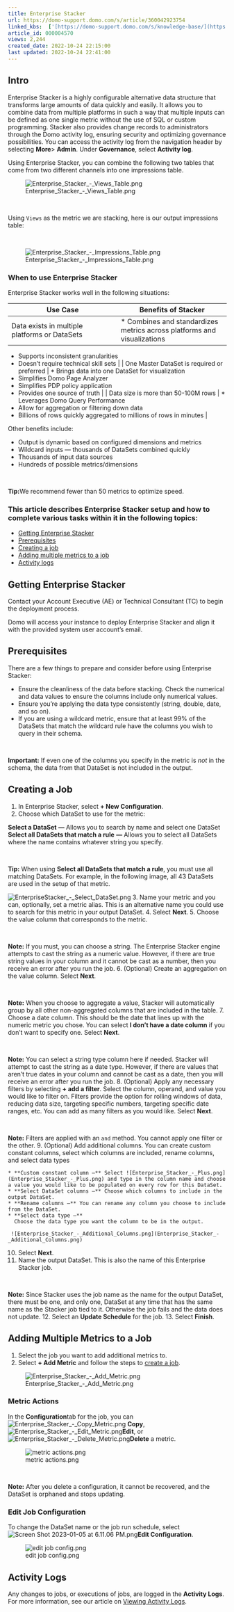 ```yaml
---
title: Enterprise Stacker
url: https://domo-support.domo.com/s/article/360042923754
linked_kbs:  ['[https://domo-support.domo.com/s/knowledge-base/](https://domo-support.domo.com/s/knowledge-base/)', '[https://domo-support.domo.com/s/](https://domo-support.domo.com/s/)', '[https://domo-support.domo.com/s/topic/0TO5w000000ZamzGAC](https://domo-support.domo.com/s/topic/0TO5w000000ZamzGAC)', '[https://domo-support.domo.com/s/topic/0TO5w000000ZaniGAC](https://domo-support.domo.com/s/topic/0TO5w000000ZaniGAC)', '[https://domo-support.domo.com/s/article/360042923754](https://domo-support.domo.com/s/article/360042923754)', '[https://domo-support.domo.com/s/topic/0TO5w000000ZaniGAC/enterprise-stacker](https://domo-support.domo.com/s/topic/0TO5w000000ZaniGAC/enterprise-stacker)', '[https://domo-support.domo.com/s/article/360043429933](https://domo-support.domo.com/s/article/360043429933)', '[https://domo-support.domo.com/s/article/360043429953](https://domo-support.domo.com/s/article/360043429953)', '[https://domo-support.domo.com/s/article/360042925494](https://domo-support.domo.com/s/article/360042925494)', '[https://domo-support.domo.com/s/article/360043429913](https://domo-support.domo.com/s/article/360043429913)', '[https://domo-support.domo.com/s/article/4408174643607](https://domo-support.domo.com/s/article/4408174643607)', '[https://domo-support.domo.com/s/login/](https://domo-support.domo.com/s/login/)']
article_id: 000004570
views: 2,244
created_date: 2022-10-24 22:15:00
last updated: 2022-10-24 22:41:00
---
```




Intro
-----


Enterprise Stacker is a highly configurable alternative data structure that transforms large amounts of data quickly and easily. It allows you to combine data from multiple platforms in such a way that multiple inputs can be defined as one single metric without the use of SQL or custom programming. Stacker also provides change records to administrators through the Domo activity log, ensuring security and optimizing governance possibilities. You can access the activity log from the navigation header by selecting **More**> **Admin**. Under **Governance**, select **Activity log**.


Using Enterprise Stacker, you can combine the following two tables that come from two different channels into one impressions table.


![Enterprise_Stacker_-_Views_Table.png](Enterprise_Stacker_-_Views_Table.png)


 


Using `Views` as the metric we are stacking, here is our output impressions table:


 


![Enterprise_Stacker_-_Impressions_Table.png](Enterprise_Stacker_-_Impressions_Table.png)




### When to use Enterprise Stacker


Enterprise Stacker works well in the following situations:




| Use Case | Benefits of Stacker |
| --- | --- |
| Data exists in multiple platforms or DataSets | * Combines and standardizes metrics across platforms and visualizations
* Supports inconsistent granularities
* Doesn't require technical skill sets
 |
| One Master DataSet is required or preferred | * Brings data into one DataSet for visualization
* Simplifies Domo Page Analyzer
* Simplifies PDP policy application
* Provides one source of truth
 |
| Data size is more than 50-100M rows | * Leverages Domo Query Performance
* Allow for aggregation or filtering down data
* Billions of rows quickly aggregated to millions of rows in minutes
 |


Other benefits include:


* Output is dynamic based on configured dimensions and metrics
* Wildcard inputs — thousands of DataSets combined quickly
* Thousands of input data sources
* Hundreds of possible metrics/dimensions
 

 

**Tip:**We recommend fewer than 50 metrics to optimize speed.


### This article describes Enterprise Stacker setup and how to complete various tasks within it in the following topics:


* [Getting Enterprise Stacker](#getting_stacker)
* [Prerequisite](#prereqs)[s](#prereqs)
* [Creating a job](#creating_job)
* [Adding multiple metrics to a job](#multiple_metrics)
* [Activity logs](#activity_logs)


Getting Enterprise Stacker
--------------------------


Contact your Account Executive (AE) or Technical Consultant (TC) to begin the deployment process.


Domo will access your instance to deploy Enterprise Stacker and align it with the provided system user account's email.


Prerequisites
-------------


There are a few things to prepare and consider before using Enterprise Stacker:


* Ensure the cleanliness of the data before stacking. Check the numerical and data values to ensure the columns include only numerical values.
* Ensure you're applying the data type consistently (string, double, date, and so on).
* If you are using a wildcard metric, ensure that at least 99% of the DataSets that match the wildcard rule have the columns you wish to query in their schema.




 

**Important:** If even one of the columns you specify in the metric is *not* in the schema, the data from that DataSet is not included in the output.


Creating a Job
--------------


1. In Enterprise Stacker, ​s​​​​​elect **+ New Configuration**.
2. Choose which DataSet to use for the metric:


**Select a DataSet** **—** Allows you to search by name and select one DataSet  
 **Select all DataSets that match a rule** **—** Allows you to select all DataSets where the name contains whatever string you specify.




 

**Tip:** When using **Select all DataSets that match a rule**, you must use all matching DataSets. For example, in the following image, all 43 DataSets are used in the setup of that metric.



  
 ![EnterpriseStacker_-_Select_DataSet.png](EnterpriseStacker_-_Select_DataSet.png)
3. Name your metric and you can, optionally, set a metric alias. This is an alternative name you could use to search for this metric in your output DataSet.
4. Select **Next**.
5. Choose the value column that corresponds to the metric. 




 

**Note:** If you must, you can choose a string. The Enterprise Stacker engine attempts to cast the string as a numeric value. However, if there are true string values in your column and it cannot be cast as a number, then you receive an error after you run the job.
6. (Optional) Create an aggregation on the value column. Select **Next**.  




 

**Note:** When you choose to aggregate a value, Stacker will automatically group by all other non-aggregated columns that are included in the table.
7. Choose a date column. This should be the date that lines up with the numeric metric you chose. You can select **I don't have a date column** if you don't want to specify one. Select **Next**. 




 

**Note:** You can select a string type column here if needed. Stacker will attempt to cast the string as a date type. However, if there are values that aren't true dates in your column and cannot be cast as a date, then you will receive an error after you run the job.
8. (Optional) Apply any necessary filters by selecting **+ add a filter**. Select the column, operand, and value you would like to filter on. Filters provide the option for rolling windows of data, reducing data size, targeting specific numbers, targeting specific date ranges, etc. You can add as many filters as you would like. Select **Next**. 




 

**Note:** Filters are applied with an `and` method. You cannot apply one filter or the other.
9. (Optional) Add additional columns. You can create custom constant columns, select which columns are included, rename columns, and select data types


	* **Custom constant column —** Select ![Enterprise_Stacker_-_Plus.png](Enterprise_Stacker_-_Plus.png) and type in the column name and choose a value you would like to be populated on every row for this DataSet.
	* **Select DataSet columns —** Choose which columns to include in the output DataSet.
	* **Rename columns —** You can rename any column you choose to include from the DataSet.
	* **Select data type —**  
	  Choose the data type you want the column to be in the output.  
	   
	 ![Enterprise_Stacker_-_Additional_Columns.png](Enterprise_Stacker_-_Additional_Columns.png)
10. Select **Next**.
11. Name the output DataSet. This is also the name of this Enterprise Stacker job. 




 

**Note:** Since Stacker uses the job name as the name for the output DataSet, there must be one, and only one, DataSet at any time that has the same name as the Stacker job tied to it. Otherwise the job fails and the data does not update.
12. Select an **Update Schedule** for the job.
13. Select **Finish**.


Adding Multiple Metrics to a Job
--------------------------------


1. Select the job you want to add additional metrics to.
2. Select **+ Add Metric** and follow the steps to [create a job](#creating_job).


![Enterprise_Stacker_-_Add_Metric.png](Enterprise_Stacker_-_Add_Metric.png)


### Metric Actions


In the **Configuration**tab for the job, you can ![Enterprise_Stacker_-_Copy_Metric.png](Enterprise_Stacker_-_Copy_Metric.png) **Copy**, ![Enterprise_Stacker_-_Edit_Metric.png](Enterprise_Stacker_-_Edit_Metric.png)**Edit**, or ![Enterprise_Stacker_-_Delete_Metric.png](Enterprise_Stacker_-_Delete_Metric.png)**Delete** a metric. 


![metric actions.png](metric actions.png)




 

**Note:** After you delete a configuration, it cannot be recovered, and the DataSet is orphaned and stops updating.



### Edit Job Configuration


To change the DataSet name or the job run schedule, select ![Screen Shot 2023-01-05 at 6.11.06 PM.png](Screen Shot 2023-01-05 at 6.11.06 PM.png)**Edit Configuration**.


![edit job config.png](edit job config.png)


Activity Logs
-------------


Any changes to jobs, or executions of jobs, are logged in the **Activity Logs**. For more information, see our article on [Viewing Activity Logs](http://domo-support.domo.com/s/article/360042934574?language=en_US).

